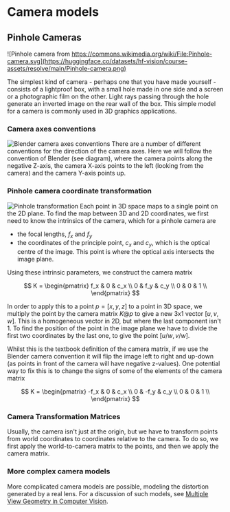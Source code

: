 # Camera models

## Pinhole Cameras

![Pinhole camera from https://commons.wikimedia.org/wiki/File:Pinhole-camera.svg](https://huggingface.co/datasets/hf-vision/course-assets/resolve/main/Pinhole-camera.png)


The simplest kind of camera - perhaps one that you have made yourself - consists of a lightproof box, with a small hole made in one side and a screen or a photographic film on the other. 
Light rays passing through the hole generate an inverted image on the rear wall of the box.
This simple model for a camera is commonly used in 3D graphics applications.

### Camera axes conventions

![Blender camera axes conventions](https://huggingface.co/datasets/hf-vision/course-assets/resolve/main/axes_handedness.png)
There are a number of different conventions for the direction of the camera axes. 
Here we will follow the convention of Blender (see diagram), where the camera points along the negative Z-axis, the camera X-axis points to the left (looking from the camera) and the camera Y-axis points up.

### Pinhole camera coordinate transformation

![Pinhole transformation](https://huggingface.co/datasets/hf-vision/course-assets/resolve/main/Pinhole_transform.png)
Each point in 3D space maps to a single point on the 2D plane. To find the map between 3D and 2D coordinates, we first need to know the intrinsics of the camera, which for a pinhole camera are
 - the focal lengths, $f_x$ and $f_y$ 
 - the coordinates of the principle point, $c_x$ and $c_y$, which is the optical centre of the image. This point is where the optical axis intersects the image plane.
 
Using these intrinsic parameters, we construct the camera matrix

$$
K = \begin{pmatrix}
f_x & 0 & c_x  \\
0 & f_y & c_y  \\
0 & 0 & 1  \\
\end{pmatrix}
$$
 
In order to apply this to a point $p=[x,y,z]$ to a point in 3D space, 
we multiply the point by the camera matrix $K @ p$ to give a new 3x1 vector 
$[u,v,w]$. This is a homogeneous vector in 2D, but where the last component isn't 1. To find the position of the point in the image plane we have to divide 
the first two coordinates by the last one, to give the point $[u/w, v/w]$.

Whilst this is the textbook definition of the camera matrix, if we use the Blender camera convention it will flip the image left to right and up-down (as points in front of the camera will have negative z-values). One potential way to fix this is to change the signs of some of the elements of the camera matrix

$$
K = \begin{pmatrix}
-f_x & 0 & c_x  \\
0 & -f_y & c_y  \\
0 & 0 & 1  \\
\end{pmatrix}
$$

### Camera Transformation Matrices

Usually, the camera isn't just at the origin, but we have to transform points from world coordinates to coordinates relative to the camera. 
To do so, we first apply the world-to-camera matrix to the points, and then we apply the camera matrix.

### More complex camera models

More complicated camera models are possible, modeling the distortion generated by a real lens. 
For a discussion of such models, see [Multiple View Geometry in Computer Vision](https://www.robots.ox.ac.uk/~vgg/hzbook/).